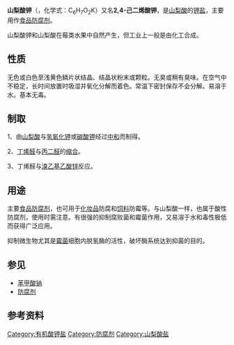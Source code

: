 {{chembox
|Reference=<ref>''[[Merck_Index|Merck Index]]'', 11th Edition, '''7661'''.</ref><ref>[http://www.sigmaaldrich.com/catalog/ProductDetail.do?N4=85520|SIAL&N5=SEARCH_CONCAT_PNO|BRAND_KEY&F=SPEC Potassium sorbate] {{Wayback|url=http://www.sigmaaldrich.com/catalog/ProductDetail.do?N4=85520%7CSIAL&N5=SEARCH_CONCAT_PNO%7CBRAND_KEY&F=SPEC |date=20110309113837 }} at [[Sigma-Aldrich|Sigma-Aldrich]]</ref>
| NameEn = Potassium sorbate
|ImageFile=Sorbato_de_Potássio-2D.png
|ImageSize=200px
|ImageName=山梨酸钾的结构
|IUPACName=Potassium (2''E'',4''E'')-hexa-2,4-dienoate
|OtherNames=E202；2,4-己二烯酸钾；BB粉
|Section1= {{Chembox Identifiers
| CASNo = 24634-61-5 
| CASNo_Ref = {{cascite|correct|CAS}}
|   PubChem = 23676745
|   SMILES = C\C=C\C=C\C(=O)[O-].[K+]
|  ChemSpiderID_Ref  = {{chemspidercite|correct|chemspider}}|  ChemSpiderID  =  4445644
|  KEGG_Ref  = {{keggcite|correct|kegg}}|  KEGG  =  D02411
|  InChI  =  1/C6H8O2.K/c1-2-3-4-5-6(7)8;/h2-5H,1H3,(H,7,8);/q;+1/p-1/b3-2+,5-4+;
|  InChIKey  =  CHHHXKFHOYLYRE-ZCSOUONQBI
|  StdInChI_Ref  = {{stdinchicite|correct|chemspider}}|  StdInChI  =  1S/C6H8O2.K/c1-2-3-4-5-6(7)8;/h2-5H,1H3,(H,7,8);/q;+1/p-1/b3-2+,5-4+;
|  StdInChIKey_Ref  = {{stdinchicite|correct|chemspider}}|  StdInChIKey  =  CHHHXKFHOYLYRE-STWYSWDKSA-M
|  ChEBI_Ref  = {{ebicite|changed|EBI}}|  ChEBI  =  77868
}}
|Section2= {{Chembox Properties
|  Formula=C<sub>6</sub>H<sub>7</sub>KO<sub>2</sub>
|  MolarMass=150.22 
|  Appearance=无色或白色结晶
|  Density=1.363  g/cm<sup>3</sup>
|  MeltingPt=270 °C (分解)
|  BoilingPt=
|  Solubility=58.2% (20 °C)
  }}
|Section3= {{Chembox Hazards
|  MainHazards=
|  EUHazardSymbol = {{Chembox EUHazardSymbol|Xi}}
|  RPhrases = {{R36/37/38}}
|  SPhrases = {{S24/25}}
|  FlashPt=
|  Autoignition=
|  LD50 = 4.92 g/kg (大鼠经口)<ref>{{cite web|url=http://msds.chem.ox.ac.uk/PO/potassium_sorbate.html|title=Safety (MSDS) data for potassium sorbate|accessdate=2009-09-24|publisher=The Physical and Theoretical Chemistry Laboratory, Oxford University|archive-date=2009-06-09|archive-url=https://web.archive.org/web/20090609005429/http://msds.chem.ox.ac.uk/PO/potassium_sorbate.html|dead-url=no}}</ref>
  }}
}}

'''山梨酸钾'''（{{lang-en|potassium sorbate}}，化学式：C<sub>6</sub>H<sub>7</sub>O<sub>2</sub>K）又名'''2,4-己二烯酸钾'''，是[[山梨酸|山梨酸]]的[[钾|钾]][[盐_(化学)|盐]]，主要用作[[防腐剂|食品防腐剂]]。

山梨酸钾和山梨酸在莓类水果中自然产生，但工业上一般是由化工合成。

==性质==
无色或白色至浅黄色鳞片状结晶、结晶状粉末或颗粒。无臭或稍有臭味。在空气中不稳定，长时间放置时吸湿并氧化分解而着色。常温下密封保存不会分解。易溶于水。基本无毒。

==制取==
1、由[[山梨酸|山梨酸]]与[[氢氧化钾|氢氧化钾]]或[[碳酸钾|碳酸钾]]经过[[中和反應|中和]]而制得。

2、[[丁烯醛|丁烯醛]]与[[丙二醛|丙二醛]]的[[缩合|缩合]]。

3、丁烯醛与[[溴乙基乙酸锌|溴乙基乙酸锌]]反应。

==用途==
主要[[防腐剂|食品防腐剂]]，也可用于[[化妆品|化妆品]]防腐和[[饲料|饲料]]防霉等。与山梨酸一样，也属于酸性防腐剂，使用时需注意。有很强的抑制腐败菌和霉菌作用，又易溶于水和毒性极低而获得广泛应用。

抑制微生物尤其是[[霉菌|霉菌]]细胞内脱氢酶的活性，破坏酶系统达到抑菌的目的。

==参见==
*[[苯甲酸钠|苯甲酸钠]]
*[[防腐剂|防腐剂]]

== 参考资料 ==
{{reflist}}

[[Category:有机酸钾盐|Category:有机酸钾盐]]
[[Category:防腐剂|Category:防腐剂]]
[[Category:山梨酸盐|Category:山梨酸盐]]